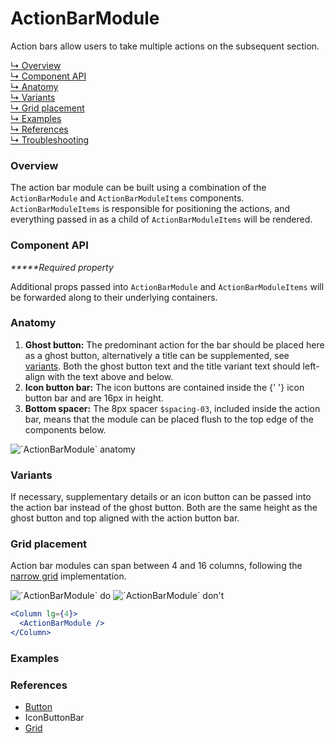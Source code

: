 


# ActionBarModule

Action bars allow users to take multiple actions on the subsequent section.

[↳ Overview](#overview)  
[↳ Component API](#component-api)  
[↳ Anatomy](#anatomy)  
[↳ Variants](#variants)  
[↳ Grid placement](#grid-placement)  
[↳ Examples](#examples)  
[↳ References](#references)  
[↳ Troubleshooting](#troubleshooting)

### Overview

The action bar module can be built using a combination of the `ActionBarModule`
and `ActionBarModuleItems` components. `ActionBarModuleItems` is responsible for
positioning the actions, and everything passed in as a child of
`ActionBarModuleItems` will be rendered.

<Canvas>
  <Story id="layout-modules-actionbarmodule--default" parameters={parameters} />
</Canvas>

### Component API

<ArgsTable />

_**\***Required property_

Additional props passed into `ActionBarModule` and `ActionBarModuleItems` will
be forwarded along to their underlying containers.

### Anatomy

1. **Ghost button:** The predominant action for the bar should be placed here as
   a ghost button, alternatively a title can be supplemented, see
   [variants](#variants). Both the ghost button text and the title variant text
   should left-align with the text above and below.
2. **Icon button bar:** The icon buttons are contained inside the
   {' '}
   <LinkTo kind="patterns-iconbuttonbar" story="default">
     icon button bar
   </LinkTo> and are 16px in height.
3. **Bottom spacer:** The 8px spacer `$spacing-03`, included inside the action
   bar, means that the module can be placed flush to the top edge of the
   components below.

<img alt="`ActionBarModule` anatomy" src={anatomy} />

### Variants

If necessary, supplementary details or an icon button can be passed into the
action bar instead of the ghost button. Both are the same height as the ghost
button and top aligned with the action button bar.

<Canvas>
  <Story id="layout-modules-actionbarmodule--variant" parameters={parameters} />
</Canvas>

### Grid placement

Action bar modules can span between 4 and 16 columns, following the
[narrow grid](https://react.carbondesignsystem.com/?path=/docs/grid--narrow)
implementation.

<Row>
  <Column>
    <img alt="`ActionBarModule` do" src={doImage} />
  </Column>

  <Column>
    <img alt="`ActionBarModule` don't" src={dont} />
  </Column>
</Row>

```jsx
<Column lg={4}>
  <ActionBarModule />
</Column>
```

### Examples

<Row>
  <Detail />
  <Overview />
</Row>

### References

- [Button](https://react.carbondesignsystem.com/?path=/docs/button)
- <LinkTo kind="patterns-iconbuttonbar" story="default">
    IconButtonBar
  </LinkTo>
- [Grid](https://react.carbondesignsystem.com/?path=/docs/grid--narrow)

<Troubleshooting />
